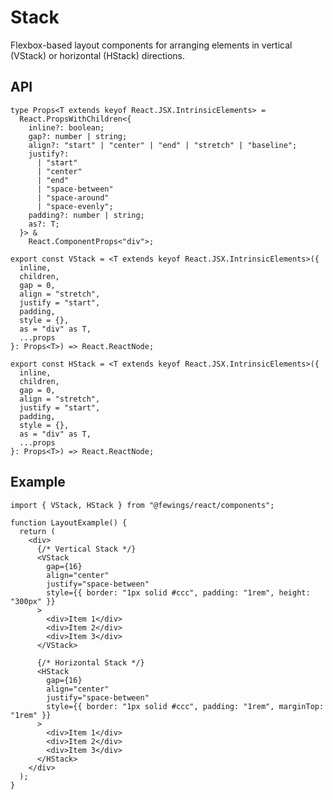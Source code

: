 # Stack

Flexbox-based layout components for arranging elements in vertical (VStack) or horizontal (HStack) directions.

## API

```tsx
type Props<T extends keyof React.JSX.IntrinsicElements> =
  React.PropsWithChildren<{
    inline?: boolean;
    gap?: number | string;
    align?: "start" | "center" | "end" | "stretch" | "baseline";
    justify?:
      | "start"
      | "center"
      | "end"
      | "space-between"
      | "space-around"
      | "space-evenly";
    padding?: number | string;
    as?: T;
  }> &
    React.ComponentProps<"div">;

export const VStack = <T extends keyof React.JSX.IntrinsicElements>({
  inline,
  children,
  gap = 0,
  align = "stretch",
  justify = "start",
  padding,
  style = {},
  as = "div" as T,
  ...props
}: Props<T>) => React.ReactNode;

export const HStack = <T extends keyof React.JSX.IntrinsicElements>({
  inline,
  children,
  gap = 0,
  align = "stretch",
  justify = "start",
  padding,
  style = {},
  as = "div" as T,
  ...props
}: Props<T>) => React.ReactNode;
```

## Example

```tsx
import { VStack, HStack } from "@fewings/react/components";

function LayoutExample() {
  return (
    <div>
      {/* Vertical Stack */}
      <VStack
        gap={16}
        align="center"
        justify="space-between"
        style={{ border: "1px solid #ccc", padding: "1rem", height: "300px" }}
      >
        <div>Item 1</div>
        <div>Item 2</div>
        <div>Item 3</div>
      </VStack>

      {/* Horizontal Stack */}
      <HStack
        gap={16}
        align="center"
        justify="space-between"
        style={{ border: "1px solid #ccc", padding: "1rem", marginTop: "1rem" }}
      >
        <div>Item 1</div>
        <div>Item 2</div>
        <div>Item 3</div>
      </HStack>
    </div>
  );
}
```
